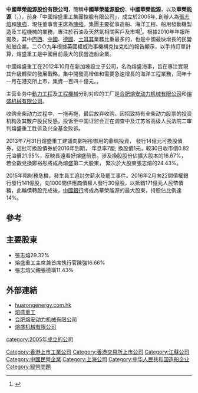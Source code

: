 '''中國華榮能源股份有限公司'''，簡稱'''中國華榮能源股份'''、'''中國華榮能源'''，以及'''華榮能源'''（'''{{lang-en|China Huarong Energy Company Limited}}'''，{{hkex|1101}}），前身「中國熔盛重工集團控股有限公司」，成立於2005年, 創辦人為[[張志熔|張志熔]]和[[陳強|陳強]]，現任董事會主席為[[陳強|陳強]]。集團主要從事造船、海洋工程、船用發動機製造及工程機械的業務，專注於石油及天然氣相關客戶及市場<ref>{{Cite web |url=http://www.huarongenergy.com.hk/tc/index.php#tab_c1 |title=中國華榮能源股份有限公司簡介 |access-date=2015-04-28 |archive-date=2021-02-27 |archive-url=https://web.archive.org/web/20210227063833/http://www.huarongenergy.com.hk/tc/index.php#tab_c1 |dead-url=no }}</ref>。根據2010年年報所提及，其中[[巴西|巴西]]、[[中國|中國]]、[[德國|德國]]、[[土耳其|土耳其]]業務比重最多的，也是中國最快增長的民營船舶企業。二○○九年根據英國權威海事機構克拉克松的報告顯示，以手持訂單計算，熔盛重工是中國目前最大的民營造船企業。

中國熔盛重工在2012年10月在新加坡設立子公司，名為熔盛海事，旨在專注實現其升級轉型的發展戰略，集中開發高增值和需要急速增長的海洋工程業務，同年十一月在港交所上市，集資一百四十億元。。

主营业务中[[動力工程|動力工程]]及[[工程機械|工程機械]]分别对应的工厂是[[合肥熔安动力机械有限公司|合肥熔安动力机械有限公司]]和[[熔盛机械有限公司|熔盛机械有限公司]]。

收购全柴动力过程中，一拖再拖，最后放弃收购。因招致持有全柴动力股票的投资机构及其散户股民反感，投诉至中国证监会正在调查中及江苏省高级人民法院二审判熔盛重工胜诉及兴全基金败诉。

2013年7月31日熔盛重工建議向鄭裕彤御用的鼎珮投資， 發行14億元可換股債券，這批可換股債券於2016年到期， 年息率7厘; 換股價1元，較30日收市價0.82元溢價21.95%，反映長遠看好熔盛前景。涉及換股股份佔擴大股本的16.67%， 若全數兌換鄭裕彤將成為熔盛第二大股東， 緊次於大股東張志熔的24.43%。

2015年陷財務危機，發生員工追討欠薪水及罷工事件。2016年2月向22間債權銀行發行141億股，向1000間供應商債權人發行30億股，以抵銷171億元人民幣債務，此輪債轉股完成後，[[中國銀行|中國銀行]]將成為華榮能源的最大股東，持股佔比例達14%。

==參考==
{{reflist}}

==主要股東==
*張志熔29.32%
*熔盛重工主席兼首席執行官陳強16.66%
*張志熔父親張德璜11.43%

==外部連結==
*[http://www.huarongenergy.com.hk/ huarongenergy.com.hk] {{Wayback|url=http://www.huarongenergy.com.hk/ |date=20200925003229 }}
*[https://web.archive.org/web/20180319130644/http://rongsheng.todayir.com/ 熔盛重工]
*[http://www.ronganpower.com/main.asp 合肥熔安动力机械有限公司] {{Wayback|url=http://www.ronganpower.com/main.asp |date=20210119060249 }}
*[https://web.archive.org/web/20111011215435/http://www.ronganheavy.com/ 熔盛机械有限公司]

[[Category:香港上市工業公司|Category:香港上市工業公司]]
[[Category:香港交易所上市公司|Category:香港交易所上市公司]]
[[Category:江蘇公司|Category:江蘇公司]]
[[Category:中國民營企業|Category:中國民營企業]]
[[Category:上海公司|Category:上海公司]]
[[Category:中华人民共和国造船企业|Category:中华人民共和国造船企业]]
[[Category:經營問題|Category:經營問題]]
[[category:2005年成立的公司|category:2005年成立的公司]]